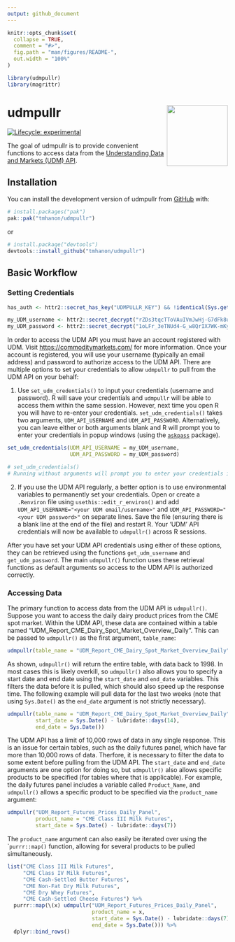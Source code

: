 ```yaml
---
output: github_document
---
```


<!-- README.md is generated from README.Rmd. Please edit that file -->

```r
knitr::opts_chunk$set(
  collapse = TRUE,
  comment = "#>",
  fig.path = "man/figures/README-",
  out.width = "100%"
)

library(udmpullr)
library(magrittr)
```

# udmpullr <img src="man/figures/logo.png" align="right" height="139" alt="" />

<!-- badges: start -->

[![Lifecycle: experimental](https://img.shields.io/badge/lifecycle-experimental-orange.svg)](https://lifecycle.r-lib.org/articles/stages.html#experimental)
<!-- badges: end -->

The goal of udmpullr is to provide convenient functions to access data from the [Understanding Data and Markets (UDM) API](https://commoditymarkets.com/).

## Installation

You can install the development version of udmpullr from [GitHub](https://github.com/) with:

``` r
# install.packages("pak")
pak::pak("tmhanon/udmpullr")
```

or

``` r
# install.package("devtools")
devtools::install_github("tmhanon/udmpullr")
```

## Basic Workflow

### Setting Credentials

```r
has_auth <- httr2::secret_has_key("UDMPULLR_KEY") && !identical(Sys.getenv("GITHUB_WORKFLOW"), "R_CMD-check")

my_UDM_username <- httr2::secret_decrypt("rZDs3tqcTToVAuIVmJwHj-G7dFk8u2odlrmYpF0Uh1r-oc2_zQY", "UDMPULLR_KEY")
my_UDM_password <- httr2::secret_decrypt("1oLFr_3eTNUd4-G_w8QrIX7WK-mKyD4q--KIyyO3", "UDMPULLR_KEY")
```

In order to access the UDM API you must have an account registered with UDM. Visit <https://commoditymarkets.com/> for more information. Once your account is registered, you will use your username (typically an email address) and password to authorize access to the UDM API. There are multiple options to set your credentials to allow `udmpullr` to pull from the UDM API on your behalf:

1.  Use `set_udm_credentials()` to input your credentials (username and password). R will save your credentials and `udmpullr` will be able to access them within the same session. However, next time you open R you will have to re-enter your credentials. `set_udm_credentials()` takes two arguments, `UDM_API_USERNAME` and `UDM_API_PASSWORD`. Alternatively, you can leave either or both arguments blank and R will prompt you to enter your credentials in popup windows (using the [`askpass`](https://github.com/r-lib/askpass) package).

```r
set_udm_credentials(UDM_API_USERNAME = my_UDM_username,
                    UDM_API_PASSWORD = my_UDM_password)

# set_udm_credentials()
# Running without arguments will prompt you to enter your credentials in a popup window.
```

2.  If you use the UDM API regularly, a better option is to use environmental variables to permanently set your credentials. Open or create a `.Renviron` file using `usethis::edit_r_environ()` and add `UDM_API_USERNAME="<your UDM email/username>"` and `UDM_API_PASSWORD="<your UDM password>"` on separate lines. Save the file (ensuring there is a blank line at the end of the file) and restart R. Your 'UDM' API credentials will now be available to `udmpullr()` across R sessions.

After you have set your UDM API credentials using either of these options, they can be retrieved using the functions `get_udm_username` and `get_udm_password`. The main `udmpullr()` function uses these retrieval functions as default arguments so access to the UDM API is authorized correctly.

### Accessing Data 

The primary function to access data from the UDM API is `udmpullr()`. Suppose you want to access the daily dairy product prices from the CME spot market. Within the UDM API, these data are contained within a table named "UDM_Report_CME_Dairy_Spot_Market_Overview_Daily". This can be passed to `udmpullr()` as the first argument, `table_name`:

```r
udmpullr(table_name = "UDM_Report_CME_Dairy_Spot_Market_Overview_Daily")
```

As shown, `udmpullr()` will return the entire table, with data back to 1998. In most cases this is likely overkill, so `udmpullr()` also allows you to specify a start date and end date using the `start_date` and `end_date` variables. This filters the data before it is pulled, which should also speed up the response time. The following example will pull data for the last two weeks (note that using `Sys.Date()` as the `end_date` argument is not strictly necessary).

```r
udmpullr(table_name = "UDM_Report_CME_Dairy_Spot_Market_Overview_Daily",
         start_date = Sys.Date() - lubridate::days(14),
         end_date = Sys.Date())
```

The UDM API has a limit of 10,000 rows of data in any single response. This is an issue for certain tables, such as the daily futures panel, which have far more than 10,000 rows of data. Therfore, it is necessary to filter the data to some extent before pulling from the UDM API. The `start_date` and `end_date` arguments are one option for doing so, but `udmpullr()` also allows specific products to be specified (for tables where that is applicable). For example, the daily futures panel includes a variable called `Product_Name`, and `udmpullr()` allows a specific product to be specified via the `product_name` argument:

```r
udmpullr("UDM_Report_Futures_Prices_Daily_Panel",
         product_name = "CME Class III Milk Futures",
         start_date = Sys.Date() - lubridate::days(7))
```

The `product_name` argument can also easily be iterated over using the ``purrr::map()` function, allowing for several products to be pulled simultaneously.

```r
list("CME Class III Milk Futures",
     "CME Class IV Milk Futures",
     "CME Cash-Settled Butter Futures",
     "CME Non-Fat Dry Milk Futures",
     "CME Dry Whey Futures",
     "CME Cash-Settled Cheese Futures") %>%
  purrr::map(\(x) udmpullr("UDM_Report_Futures_Prices_Daily_Panel",
                           product_name = x,
                           start_date = Sys.Date() - lubridate::days(7),
                           end_date = Sys.Date())) %>%
  dplyr::bind_rows()
```

